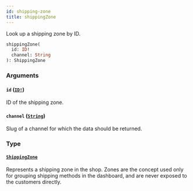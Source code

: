 ```yaml
---
id: shipping-zone
title: shippingZone
---
```


Look up a shipping zone by ID.

```graphql
shippingZone(
  id: ID!
  channel: String
): ShippingZone

```

### Arguments

#### `id` ([`ID!`](/docs/developer/api-reference/scalars/id))

ID of the shipping zone.

#### `channel` ([`String`](/docs/developer/api-reference/scalars/string))

Slug of a channel for which the data should be returned.

### Type

#### [`ShippingZone`](/docs/developer/api-reference/objects/shipping-zone)

Represents a shipping zone in the shop. Zones are the concept used only for grouping shipping methods in the dashboard, and are never exposed to the customers directly.
